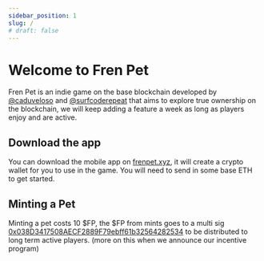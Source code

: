 ```yaml
---
sidebar_position: 1
slug: /
# draft: false
---
```


# Welcome to Fren Pet

Fren Pet is an indie game on the base blockchain developed by [@caduveloso](https://twitter.com/cadu_veloso) and [@surfcoderepeat](https://twitter.com/surfcoderepeat) that aims to explore true ownership on the blockchain, we will keep adding a feature a week as long as players enjoy and are active.

## Download the app

You can download the mobile app on [frenpet.xyz](https://frenpet.xyz), it will create a crypto wallet for you to use in the game. You will need to send in some base ETH to get started.

## Minting a Pet 

Minting a pet costs 10 $FP, the $FP from mints goes to a multi sig [0x038D3417508AECF2889F79ebff61b32564282534](https://app.safe.global/home?safe=base:0x038D3417508AECF2889F79ebff61b32564282534) to be distributed to long term active players. (more on this when we announce our incentive program)